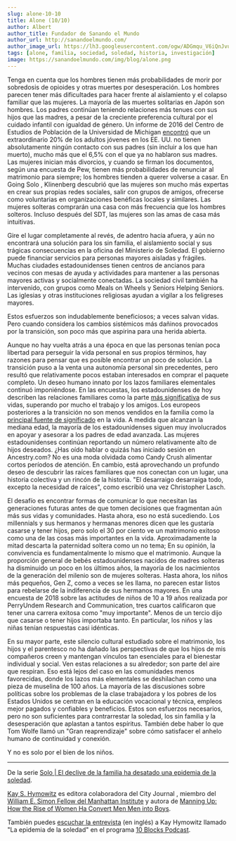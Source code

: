 ```yaml
---
slug: alone-10-10
title: Alone (10/10)
author: Albert
author_title: Fundador de Sanando el Mundo
author_url: http://sanandoelmundo.com/
author_image_url: https://lh3.googleusercontent.com/ogw/ADGmqu_V6iQnJvuIOUFQJ8ebZQW6vvBd8lk0fipmF92Z
tags: [alone, familia, sociedad, soledad, historia, investigación]
image: https://sanandoelmundo.com/img/blog/alone.png
---
```



<Redirect to="/articles/alone-el-declive-de-la-familia-la-epidemia-de-la-soledad" />

Tenga en cuenta que los hombres tienen más probabilidades de morir por sobredosis de opioides y otras muertes por desesperación. Los hombres parecen tener más dificultades para hacer frente al aislamiento y el colapso familiar que las mujeres. La mayoría de las muertes solitarias en Japón son hombres. Los padres continúan teniendo relaciones más tenues con sus hijos que las madres, a pesar de la creciente preferencia cultural por el cuidado infantil con igualdad de género. Un informe de 2016 del Centro de Estudios de Población de la Universidad de Michigan [encontró](https://www.psc.isr.umich.edu/pubs/abs/10543) que un extraordinario 20% de los adultos jóvenes en los EE. UU. no tienen absolutamente ningún contacto con sus padres (sin incluir a los que han muerto), mucho más que el 6,5% con el que ya no hablaron sus madres. Las mujeres inician más divorcios, y cuando se firman los documentos, según una encuesta de Pew, tienen más probabilidades de renunciar al matrimonio para siempre; los hombres tienden a querer volverse a casar. En Going Solo , Klinenberg descubrió que las mujeres son mucho más expertas en crear sus propias redes sociales, salir con grupos de amigos, ofrecerse como voluntarias en organizaciones benéficas locales y similares. Las mujeres solteras comprarán una casa con más frecuencia que los hombres solteros. Incluso después del SDT, las mujeres son las amas de casa más intuitivas.

Gire el lugar completamente al revés, de adentro hacia afuera, y aún no encontrará una solución para los sin familia, el aislamiento social y sus trágicas consecuencias en la oficina del Ministerio de Soledad. El gobierno puede financiar servicios para personas mayores aisladas y frágiles. Muchas ciudades estadounidenses tienen centros de ancianos para vecinos con mesas de ayuda y actividades para mantener a las personas mayores activas y socialmente conectadas. La sociedad civil también ha intervenido, con grupos como Meals on Wheels y Seniors Helping Seniors. Las iglesias y otras instituciones religiosas ayudan a vigilar a los feligreses mayores.

Estos esfuerzos son indudablemente beneficiosos; a veces salvan vidas. Pero cuando considera los cambios sistémicos más dañinos provocados por la transición, son poco más que aspirina para una herida abierta.

Aunque no hay vuelta atrás a una época en que las personas tenían poca libertad para perseguir la vida personal en sus propios términos, hay razones para pensar que es posible encontrar un poco de solución. La transición puso a la venta una autonomía personal sin precedentes, pero resultó que relativamente pocos estaban interesados ​​en comprar el paquete completo. Un deseo humano innato por los lazos familiares elementales continuó imponiéndose. En las encuestas, los estadounidenses de hoy describen las relaciones familiares como la parte [más significativa](https://www.pewresearch.org/fact-tank/2018/11/30/members-of-both-parties-find-meaning-in-family-but-differ-when-it-comes-to-faith/) de sus vidas, superando por mucho el trabajo y los amigos. Los europeos posteriores a la transición no son menos vendidos en la familia como la [principal fuente de significado](http://www.atlasofeuropeanvalues.eu/new/) en la vida. A medida que alcanzan la mediana edad, la mayoría de los estadounidenses siguen muy involucrados en apoyar y asesorar a los padres de edad avanzada. Las mujeres estadounidenses continúan reportando un número relativamente alto de hijos deseados. ¿Has oído hablar o quizás has iniciado sesión en Ancestry.com? No es una moda olvidada como Candy Crush alimentar cortos períodos de atención. En cambio, está aprovechando un profundo deseo de descubrir las raíces familiares que nos conectan con un lugar, una historia colectiva y un rincón de la historia. "El desarraigo desarraiga todo, excepto la necesidad de raíces", como escribió una vez Christopher Lasch.

El desafío es encontrar formas de comunicar lo que necesitan las generaciones futuras antes de que tomen decisiones que fragmentan aún más sus vidas y comunidades. Hasta ahora, eso no está sucediendo. Los millennials y sus hermanos y hermanas menores dicen que les gustaría casarse y tener hijos, pero solo el 30 por ciento ve un matrimonio exitoso como una de las cosas más importantes en la vida. Aproximadamente la mitad descarta la paternidad soltera como un no tema; En su opinión, la convivencia es fundamentalmente lo mismo que el matrimonio. Aunque la proporción general de bebés estadounidenses nacidos de madres solteras ha disminuido un poco en los últimos años, la mayoría de los nacimientos de la generación del milenio son de mujeres solteras. Hasta ahora, los niños más pequeños, Gen Z, como a veces se les llama, no parecen estar listos para rebelarse de la indiferencia de sus hermanos mayores. En una encuesta de 2018 sobre las actitudes de niños de 10 a 19 años realizada por PerryUndem Research and Communication, tres cuartos calificaron que tener una carrera exitosa como "muy importante". Menos de un tercio dijo que casarse o tener hijos importaba tanto. En particular, los niños y las niñas tenían respuestas casi idénticas.

En su mayor parte, este silencio cultural estudiado sobre el matrimonio, los hijos y el parentesco no ha dañado las perspectivas de que los hijos de mis compañeros creen y mantengan vínculos tan esenciales para el bienestar individual y social. Ven estas relaciones a su alrededor; son parte del aire que respiran. Eso está lejos del caso en las comunidades menos favorecidas, donde los lazos más elementales se deshilachan como una pieza de muselina de 100 años. La mayoría de las discusiones sobre políticas sobre los problemas de la clase trabajadora y los pobres de los Estados Unidos se centran en la educación vocacional y técnica, empleos mejor pagados y confiables y beneficios. Estos son esfuerzos necesarios, pero no son suficientes para contrarrestar la soledad, los sin familia y la desesperación que aplastan a tantos espíritus. También debe haber lo que Tom Wolfe llamó un "Gran reaprendizaje" sobre cómo satisfacer el anhelo humano de continuidad y conexión.

Y no es solo por el bien de los niños.

--------
De la serie [Solo | El declive de la familia ha desatado una epidemia de la soledad](/blog/alone/).

[Kay S. Hymowitz](https://www.city-journal.org/contributor/kay-s-hymowitz_90) es editora colaboradora del City Journal , miembro del [William E. Simon Fellow del Manhattan Institute](https://www.manhattan-institute.org/expert/kay-s-hymowitz) y autora de [Manning Up: How the Rise of Women Ha Convert Men Men into Boys](http://www.manhattan-institute.org/manningup/).

También puedes [escuchar la entrevista](https://www.city-journal.org/loneliness-epidemic) (en inglés) a Kay Hymowitz llamado "La epidemia de la soledad" en el programa [10 Blocks Podcast](https://www.city-journal.org/10-blocks).
